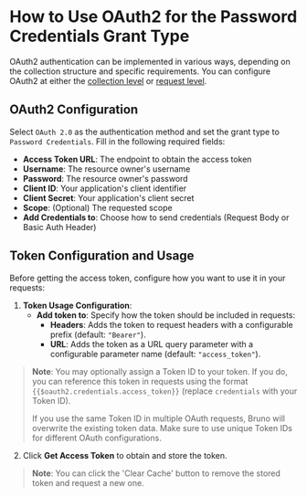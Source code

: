 # How to Use OAuth2 for the Password Credentials Grant Type

OAuth2 authentication can be implemented in various ways, depending on the collection structure and specific requirements. You can configure OAuth2 at either the [collection level](/auth/oauth2-experimental/collection-level-configuration) or [request level](/auth/oauth2-experimental/request-level-configuration).

## OAuth2 Configuration

Select `OAuth 2.0` as the authentication method and set the grant type to `Password Credentials`. Fill in the following required fields:

- **Access Token URL**: The endpoint to obtain the access token
- **Username**: The resource owner's username
- **Password**: The resource owner's password
- **Client ID**: Your application's client identifier
- **Client Secret**: Your application's client secret
- **Scope**: (Optional) The requested scope
- **Add Credentials to**: Choose how to send credentials (Request Body or Basic Auth Header)

## Token Configuration and Usage

Before getting the access token, configure how you want to use it in your requests:

1. **Token Usage Configuration**:
   - **Add token to**: Specify how the token should be included in requests:
     - **Headers**: Adds the token to request headers with a configurable prefix (default: `"Bearer"`).
     - **URL**: Adds the token as a URL query parameter with a configurable parameter name (default: `"access_token"`).

> **Note**: You may optionally assign a Token ID to your token. If you do, you can reference this token in requests using the format `{{$oauth2.credentials.access_token}}` (replace `credentials` with your Token ID).
>
> If you use the same Token ID in multiple OAuth requests, Bruno will overwrite the existing token data. Make sure to use unique Token IDs for different OAuth configurations.

2. Click **Get Access Token** to obtain and store the token.

> **Note**: You can click the 'Clear Cache' button to remove the stored token and request a new one.

<br />
<br />
<br />
